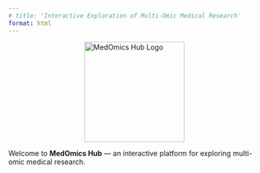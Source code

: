 ```yaml
---
# title: 'Interactive Exploration of Multi-Omic Medical Research'
format: html
---
```


<img src="image/logo5.png" alt="MedOmics Hub Logo" width="200" style="display: block; margin: 0 auto;" />

Welcome to **MedOmics Hub** — an interactive platform for exploring multi-omic medical research.


